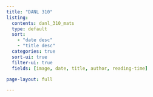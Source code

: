 ```yaml
---
title: "DANL 310"
listing:
  contents: danl_310_mats
  type: default
  sort:
    - "date desc"
    - "title desc"
  categories: true
  sort-ui: true
  filter-ui: true
  fields: [image, date, title, author, reading-time]

page-layout: full

---
```

